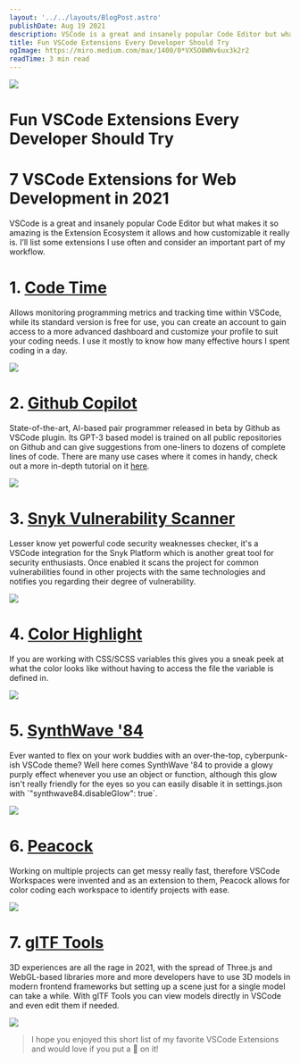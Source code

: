 ```yaml
---
layout: '../../layouts/BlogPost.astro'
publishDate: Aug 19 2021
description: VSCode is a great and insanely popular Code Editor but what makes it so amazing is the Extension Ecosystem it allows and how customizable it really is. I’ll list some extensions I use often and…
title: Fun VSCode Extensions Every Developer Should Try
ogImage: https://miro.medium.com/max/1400/0*VX5O8WNv6ux3k2r2
readTime: 3 min read
---
```


![](https://miro.medium.com/max/1400/0*VX5O8WNv6ux3k2r2)

# Fun VSCode Extensions Every Developer Should Try

# 7 VSCode Extensions for Web Development in 2021

VSCode is a great and insanely popular Code Editor but what makes it so amazing is the Extension Ecosystem it allows and how customizable it really is. I’ll list some extensions I use often and consider an important part of my workflow.

# 1\. [Code Time](https://marketplace.visualstudio.com/items?itemName=softwaredotcom.swdc-vscode)

Allows monitoring programming metrics and tracking time within VSCode, while its standard version is free for use, you can create an account to gain access to a more advanced dashboard and customize your profile to suit your coding needs. I use it mostly to know how many effective hours I spent coding in a day.

![](https://miro.medium.com/max/1400/0*sc3xcmp5f14VHB0C)

# 2\. [Github Copilot](https://marketplace.visualstudio.com/items?itemName=GitHub.copilot)

State-of-the-art, AI-based pair programmer released in beta by Github as VSCode plugin. Its GPT-3 based model is trained on all public repositories on Github and can give suggestions from one-liners to dozens of complete lines of code. There are many use cases where it comes in handy, check out a more in-depth tutorial on it [here](https://alexstreza.hashnode.dev/master-github-copilot).

![](https://miro.medium.com/max/1400/0*5RW76_7YHPjQR86j)

# 3\. [Snyk Vulnerability Scanner](https://marketplace.visualstudio.com/items?itemName=snyk-security.snyk-vulnerability-scanner)

Lesser know yet powerful code security weaknesses checker, it's a VSCode integration for the Snyk Platform which is another great tool for security enthusiasts. Once enabled it scans the project for common vulnerabilities found in other projects with the same technologies and notifies you regarding their degree of vulnerability.

![](https://miro.medium.com/max/1400/0*dY4mcFoTAigwjCWl)

# 4\. [Color Highlight](https://marketplace.visualstudio.com/items?itemName=naumovs.color-highlight)

If you are working with CSS/SCSS variables this gives you a sneak peek at what the color looks like without having to access the file the variable is defined in.

![](https://miro.medium.com/max/1400/0*fBBXNa5-4o9knOen)

# 5\. [SynthWave '84](https://marketplace.visualstudio.com/items?itemName=RobbOwen.synthwave-vscode)

Ever wanted to flex on your work buddies with an over-the-top, cyberpunk-ish VSCode theme? Well here comes SynthWave '84 to provide a glowy purply effect whenever you use an object or function, although this glow isn't really friendly for the eyes so you can easily disable it in settings.json with \`"synthwave84.disableGlow": true\`.

![](https://miro.medium.com/max/1400/0*3bV8MMKVKDzHIJvP)

# 6\. [Peacock](https://marketplace.visualstudio.com/items?itemName=johnpapa.vscode-peacock)

Working on multiple projects can get messy really fast, therefore VSCode Workspaces were invented and as an extension to them, Peacock allows for color coding each workspace to identify projects with ease.

![](https://miro.medium.com/max/1400/0*kMEQGRdVdErAbD-T)

# 7\. [glTF Tools](https://marketplace.visualstudio.com/items?itemName=cesium.gltf-vscode)

3D experiences are all the rage in 2021, with the spread of Three.js and WebGL-based libraries more and more developers have to use 3D models in modern frontend frameworks but setting up a scene just for a single model can take a while. With glTF Tools you can view models directly in VSCode and even edit them if needed.

![](https://miro.medium.com/max/1400/0*4OkxdmDSpj6gGEDv)

> I hope you enjoyed this short list of my favorite VSCode Extensions and would love if you put a 💜 on it!
